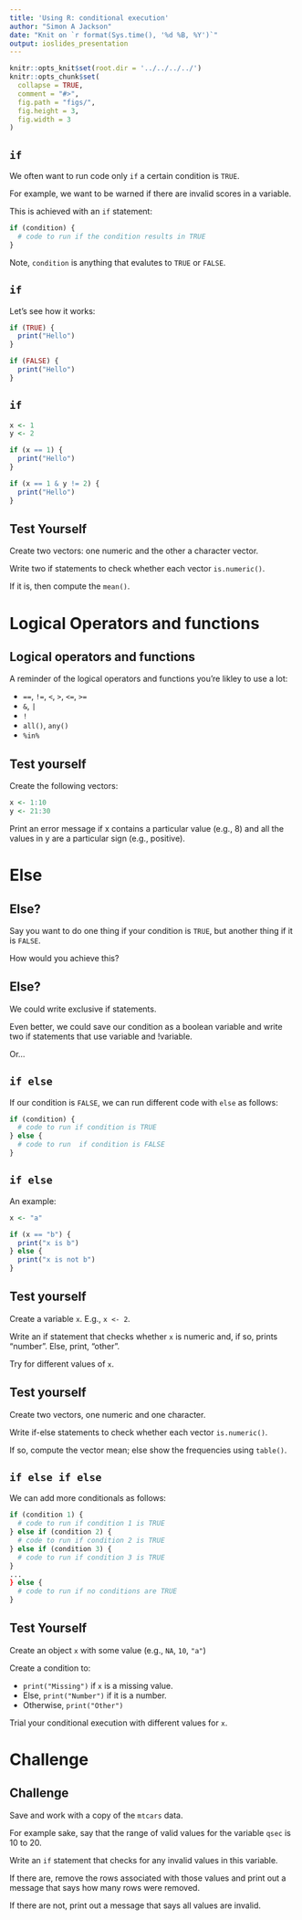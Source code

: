 ```yaml
---
title: 'Using R: conditional execution'
author: "Simon A Jackson"
date: "Knit on `r format(Sys.time(), '%d %B, %Y')`"
output: ioslides_presentation
---
```


```r
knitr::opts_knit$set(root.dir = '../../../../')
knitr::opts_chunk$set(
  collapse = TRUE,
  comment = "#>",
  fig.path = "figs/",
  fig.height = 3,
  fig.width = 3
)
```

## `if`

We often want to run code only `if` a certain condition is `TRUE`.

For example, we want to be warned if there are invalid scores in a variable.

This is achieved with an `if` statement:

```r
if (condition) {
  # code to run if the condition results in TRUE
}
```

Note, `condition` is anything that evalutes to `TRUE` or `FALSE`.

## `if`

Let's see how it works:

```r
if (TRUE) {
  print("Hello")
}

if (FALSE) {
  print("Hello")
}
```

## `if`

```r
x <- 1
y <- 2

if (x == 1) {
  print("Hello")
}

if (x == 1 & y != 2) {
  print("Hello")
}
```

## Test Yourself

Create two vectors: one numeric and the other a character vector.

Write two if statements to check whether each vector `is.numeric()`.

If it is, then compute the `mean()`.

# Logical Operators and functions

## Logical operators and functions

A reminder of the logical operators and functions you're likley to use a lot:

- `==`, `!=`, `<`, `>`, `<=`, `>=`
- `&`, `|`
- `!`
- `all()`, `any()`
- `%in%`

## Test yourself

Create the following vectors:

```r
x <- 1:10
y <- 21:30
```

Print an error message if x contains a particular value (e.g., 8) and all the values in y are a particular sign (e.g., positive).

# Else

## Else?

Say you want to do one thing if your condition is `TRUE`, but another thing if it is `FALSE`.

How would you achieve this?

## Else?

We could write exclusive if statements.

Even better, we could save our condition as a boolean variable and write two if statements that use variable and !variable.

Or...

## `if else`

If our condition is `FALSE`, we can run different code with `else` as follows:

```r
if (condition) {
  # code to run if condition is TRUE
} else {
  # code to run  if condition is FALSE
}
```

## `if else`

An example:

```r
x <- "a"

if (x == "b") {
  print("x is b")
} else {
  print("x is not b")
}
```

## Test yourself

Create a variable `x`. E.g., `x <- 2`.

Write an if statement that checks whether `x` is numeric and, if so, prints "number". Else, print, "other".

Try for different values of `x`.

## Test yourself

Create two vectors, one numeric and one character.

Write if-else statements to check whether each vector `is.numeric()`.

If so, compute the vector mean; else show the frequencies using `table()`.

## `if else if else`

We can add more conditionals as follows:

```r
if (condition 1) {
  # code to run if condition 1 is TRUE
} else if (condition 2) {
  # code to run if condition 2 is TRUE
} else if (condition 3) {
  # code to run if condition 3 is TRUE
}
...
} else {
  # code to run if no conditions are TRUE
}
```

## Test Yourself

Create an object `x` with some value (e.g., `NA`, `10`, `"a"`)

Create a condition to:

- `print("Missing")` if `x` is a missing value.
- Else, `print("Number")` if it is a number.
- Otherwise, `print("Other")`

Trial your conditional execution with different values for `x`.

# Challenge

## Challenge

Save and work with a copy of the `mtcars` data.

For example sake, say that the range of valid values for the variable `qsec` is 10 to 20.

Write an `if` statement that checks for any invalid values in this variable.

If there are, remove the rows associated with those values and print out a message that says how many rows were removed.

If there are not, print out a message that says all values are invalid.